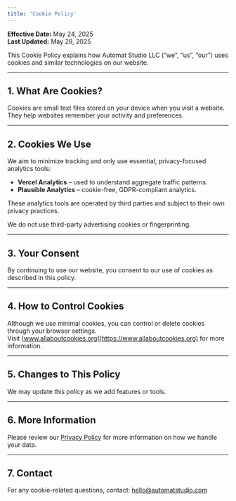 ```yaml
---
title: 'Cookie Policy'
---
```


**Effective Date:** May 24, 2025  
**Last Updated:** May 29, 2025

This Cookie Policy explains how Automat Studio LLC (“we”, “us”, “our”) uses cookies and similar technologies on our website.

---

## 1. What Are Cookies?

Cookies are small text files stored on your device when you visit a website. They help websites remember your activity and preferences.

---

## 2. Cookies We Use

We aim to minimize tracking and only use essential, privacy-focused analytics tools:

- **Vercel Analytics** – used to understand aggregate traffic patterns.
- **Plausible Analytics** – cookie-free, GDPR-compliant analytics.

These analytics tools are operated by third parties and subject to their own privacy practices.

We do not use third-party advertising cookies or fingerprinting.

---

## 3. Your Consent

By continuing to use our website, you consent to our use of cookies as described in this policy.

---

## 4. How to Control Cookies

Although we use minimal cookies, you can control or delete cookies through your browser settings.  
Visit [www.allaboutcookies.org](https://www.allaboutcookies.org) for more information.

---

## 5. Changes to This Policy

We may update this policy as we add features or tools.

---

## 6. More Information

Please review our [Privacy Policy](/privacy-policy) for more information on how we handle your data.

---

## 7. Contact

For any cookie-related questions, contact: [hello@automatstudio.com](mailto:hello@automatstudio.com)
